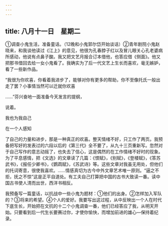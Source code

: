 ```yaml
---
---
---
```

title: 八月十一日　星期二
---




①调查小鬼生活，准备童话。（12晚和小鬼郭尔岱开始谈话）②青年剧院小鬼赵晓来，和我谈他读过《江上》的意见，他很为孔春脖子红以及冒儿眼关心孔老婆病所感动，他说有点鼻子酸。我又把文艺月报合订本借他，也答应借《侧面》。他又把那书借回去给一女小鬼看了。我确实为了后一代文艺上生长而喜欢，毫无嫉妒，看了一些新作品。

“我很为你欢喜，你看着我进步了，能够对你有更多的帮助，你不至像托氏一般出走了罢？小事情当然可以迁就你欢喜

……”芬兴奋地一面准备今天发言的提纲，

说着。

我也为我自己

在一个人感知

了自己的力量和进步，那是一种真正的欢喜。整天情绪不好，只工作了两页。我预备把写好的发表过的六段以后的《第三代》全不要了，从九十三页重新写。忽然对于自己写作的意志动摇了，也失去了信心，这是偶然的在工作情绪不好时的现象。为了平息感情，把《文选》的文章读了几篇：《恨赋》，《别赋》，《登楼赋》，《答苏武书》，《报任少卿书》，《鹦鹉赋》，《苏武诗》等。这些文章对我虽无用处，但他们的托词寄意，很使我喜欢。……情感真切为古今中外文章艺术唯一原则。“逼之不拒，抚之不惊”这是正平自道处。有工夫自己打算把中国的古书大致读一番。读中国古书使人清而出世，西洋书相反。

我预备写一篇童话，以抗战中一些小鬼为题材：①他们的出身。②怎样加入军队的？③将来的希望。④个人的爱好。我要写出这过程，从中反映出一个人在时代下底生长，开始把在文抗的十二个小鬼调查一番，他们已经答应了我，从明天开始。只要看到后一代生长要赛过你，才使你愉快，而增加前进的雄心―保持着纪录。